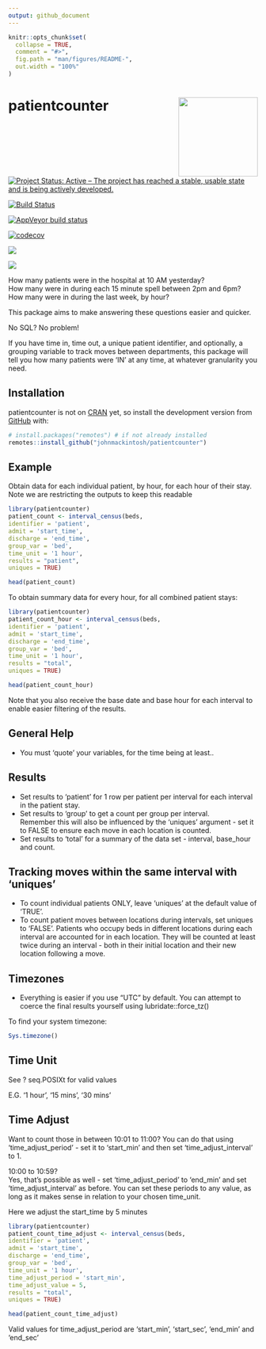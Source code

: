 ```yaml
---
output: github_document
---
```



<!-- README.md is generated from README.Rmd. Please edit that file -->

```r
knitr::opts_chunk$set(
  collapse = TRUE,
  comment = "#>",
  fig.path = "man/figures/README-",
  out.width = "100%"
)


```

<!-- badges: start -->
# patientcounter <img src="man/figures/logo.png" width="160px" align="right" />

[![Project Status: Active – The project has reached a stable, usable state and is being actively developed.](https://www.repostatus.org/badges/latest/active.svg)](https://www.repostatus.org/#active)

[![Build Status](https://travis-ci.com/johnmackintosh/patientcounter.svg?branch=master)](https://travis-ci.com/johnmackintosh/patientcounter)


[![AppVeyor build status](https://ci.appveyor.com/api/projects/status/github/johnmackintosh/patientcounter?branch=master&svg=true)](https://ci.appveyor.com/project/johnmackintosh/patientcounter)

[![codecov](https://codecov.io/gh/johnmackintosh/patientcounter/branch/master/graph/badge.svg)](https://codecov.io/gh/johnmackintosh/patientcounter)

[![](https://img.shields.io/badge/devel%20version-0.1.0-blue.svg)](https://github.com/johnmackintosh/patientcounter)

[![](https://img.shields.io/github/last-commit/johnmackintosh/patientcounter.svg)](https://github.com/johnmackintosh/patientcounter/commits/master)

<!-- badges: end -->

How many patients were in the hospital at 10 AM yesterday?  
How many were in during each 15 minute spell between 2pm and 6pm?  
How many were in during the last week, by hour?


This package aims to make answering these questions easier and quicker.

No SQL? No problem!

If you have time in, time out, a unique patient identifier, and optionally, a grouping variable to track moves between departments, this package will tell you how many patients were 'IN' at any time, at whatever granularity you need.

## Installation

patientcounter is not on [CRAN](https://CRAN.R-project.org) yet, so install the development version from [GitHub](https://github.com/) with:

``` r
# install.packages("remotes") # if not already installed
remotes::install_github("johnmackintosh/patientcounter")
```
## Example

Obtain data for each individual patient, by hour, for each hour of their stay.  
Note we are restricting the outputs to keep this readable

```r
library(patientcounter)
patient_count <- interval_census(beds, 
identifier = 'patient',
admit = 'start_time', 
discharge = 'end_time', 
group_var = 'bed', 
time_unit = '1 hour', 
results = "patient", 
uniques = TRUE)

head(patient_count)

```



To obtain summary data for every hour, for all combined patient stays:

```r
library(patientcounter)
patient_count_hour <- interval_census(beds, 
identifier = 'patient',
admit = 'start_time', 
discharge = 'end_time', 
group_var = 'bed', 
time_unit = '1 hour', 
results = "total", 
uniques = TRUE)

head(patient_count_hour)
```

Note that you also receive the base date and base hour for each 
interval to enable easier filtering of the results.



## General Help

- You must 'quote' your variables, for the time being at least..  

## Results
- Set results to 'patient' for 1 row per patient per interval for each interval in the patient stay. 
- Set results to 'group' to get a count per group per interval.  
Remember this will also be influenced by the 'uniques' argument - set it to FALSE to ensure each move in each location is counted.  
- Set results to 'total' for a summary of the data set - interval, base_hour and count.  


## Tracking moves within the same interval with 'uniques'
- To count individual patients ONLY, leave 'uniques' at the default value of 'TRUE'.  
- To count patient moves between locations during intervals, set uniques to 'FALSE'. 
Patients who occupy beds in different locations during each interval are accounted for in each location. They will be counted at least twice during an interval -  both in their initial location and their new location following a move.


## Timezones

- Everything is easier if you use "UTC" by default. 
You can attempt to coerce the final results yourself using lubridate::force_tz()  

To find your system timezone:

```r
Sys.timezone()
```

## Time Unit


See ? seq.POSIXt for valid values

E.G. '1 hour', '15 mins', '30 mins'


## Time Adjust

Want to count those in between 10:01 to 11:00? 
You can do that using 'time_adjust_period' - set it to 'start_min' and then set
'time_adjust_interval' to 1.


10:00 to 10:59?  
Yes, that's possible as well - set 'time_adjust_period' to 'end_min' and set 
'time_adjust_interval' as before. You can set these periods to any value, as long as it makes sense in relation to your chosen time_unit.

Here we adjust the start_time by 5 minutes

```r
library(patientcounter)
patient_count_time_adjust <- interval_census(beds, 
identifier = 'patient',
admit = 'start_time', 
discharge = 'end_time', 
group_var = 'bed', 
time_unit = '1 hour', 
time_adjust_period = 'start_min',
time_adjust_value = 5,
results = "total", 
uniques = TRUE)

head(patient_count_time_adjust)
```

Valid values for time_adjust_period are 'start_min', 'start_sec', 'end_min' and 'end_sec'
